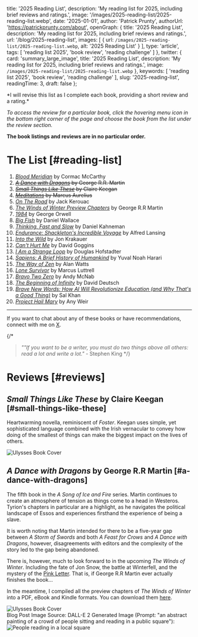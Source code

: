 
  title: '2025 Reading List',
  description: 'My reading list for 2025, including brief reviews and ratings.',
  image: '/images/2025-reading-list/2025-reading-list.webp',
  date: '2025-01-01',
  author: 'Patrick Prunty',
  authorUrl: 'https://patrickprunty.com/about',
  openGraph: {
    title: '2025 Reading List',
    description: 'My reading list for 2025, including brief reviews and ratings.',
    url: '/blog/2025-reading-list',
    images: [
      {
        url: `/images/2025-reading-list/2025-reading-list.webp`,
        alt: '2025 Reading List'
      }
    ],
    type: 'article',
    tags: [
      'reading list 2025',
      'book review',
      'reading challenge'
    ]
  },
  twitter: {
    card: 'summary_large_image',
    title: '2025 Reading List',
    description: 'My reading list for 2025, including brief reviews and ratings.',
    image: `/images/2025-reading-list/2025-reading-list.webp`
  },
  keywords: [
    'reading list 2025',
    'book review',
    'reading challenge'
  ],
  slug: '2025-reading-list',
  readingTime: 3,
  draft: false
};

<Admonition type="info" title="Note">
*I will revise this list as I complete each book, providing a short review and a rating.*

*To access the review for a particular book, click the hovering menu icon in the bottom right corner of the page and
choose the book from the list under the review section.*

**The book listings and reviews are in no particular order.**
</Admonition>

# The List [#reading-list]

1. *[Blood Meridian](https://en.wikipedia.org/wiki/Blood_Meridian)* by Cormac McCarthy
2. <del>*[A Dance with Dragons](https://en.wikipedia.org/wiki/A_Dance_with_Dragons)* by George R.R. Martin</del>
3. <del>*[Small Things Like These](https://en.wikipedia.org/wiki/Small_Things_Like_These)* by Claire Keegan</del>
4. <del>*[Meditations](https://en.wikipedia.org/wiki/Meditations)* by Marcus Aurelius</del>
5. [*On The Road*](https://en.wikipedia.org/wiki/On_the_Road) by Jack Kerouac
6. [*The Winds of Winter Preview Chapters*](/downloads/The%20Winds%20of%20Winter%20(Preview%20Chapters)%20-%20by%20George%20R.R%20Martin%20Compiled%20by%20Patrick%20P.pdf) by George R.R Martin
7. [*1984*](https://en.wikipedia.org/wiki/Nineteen_Eighty-Four) by George Orwell
8. [*Big Fish*](https://en.wikipedia.org/wiki/Big_Fish) by Daniel Wallace
9. [*Thinking, Fast and Slow*](https://en.wikipedia.org/wiki/Thinking,_Fast_and_Slow) by Daniel Kahneman
10. [*Endurance: Shackleton's Incredible Voyage*](https://en.wikipedia.org/wiki/Endurance:_Shackleton%27s_Incredible_Voyage) by Alfred Lansing
11. [*Into the Wild*](https://en.wikipedia.org/wiki/Into_the_Wild_(book)) by Jon Krakauer
12. [*Can't Hurt Me*](https://en.wikipedia.org/wiki/Can%27t_Hurt_Me) by David Goggins
13. [*I Am a Strange Loop*](https://en.wikipedia.org/wiki/I_Am_a_Strange_Loop) by Douglas Hofstadter
14. [*Sapiens: A Brief History of Humankind*](https://en.wikipedia.org/wiki/Sapiens:_A_Brief_History_of_Humankind) by Yuval Noah Harari
15. [*The Way of Zen*](https://en.wikipedia.org/wiki/The_Way_of_Zen) by Alan Watts
16. [*Lone Survivor*](https://en.wikipedia.org/wiki/Lone_Survivor_(book)) by Marcus Luttrell
17. [*Bravo Two Zero*](https://en.wikipedia.org/wiki/Bravo_Two_Zero) by Andy McNab
18. [*The Beginning of Infinity*](https://en.wikipedia.org/wiki/The_Beginning_of_Infinity) by David Deutsch
19. [*Brave New Words: How AI Will Revolutionize Education (and Why That's a Good Thing)*](https://www.amazon.co.uk/Brave-New-Words-Revolutionize-Education/dp/0593656954) by Sal Khan
20. [*Project Hail Mary*](https://en.wikipedia.org/wiki/Project_Hail_Mary) by Any Weir

***

If you want to chat about any of these
books or have recommendations, connect with me on [X](https://twitter.com/pprunty_).

{/*
> *""If you want to be a writer, you must do two things above all others: read a lot and write a lot."* - Stephen King
*/}

# Reviews [#reviews]

## *Small Things Like These* by Claire Keegan [#small-things-like-these]

Heartwarming novella, reminiscent of *Foster*. Keegan uses simple, yet sophisticated language combined with the Irish
vernacular to convey how doing of the smallest of things can make the biggest impact on the lives of others.

<div className="justify-center flex">
<Image
src="/images/2025-reading-list/stlt.png"
alt="Ulysses Book Cover"
className="bg-gray-100 block mr-8"
width={160}
height={160}
/>
<StarRating initialValue={4} />
</div>

## *A Dance with Dragons* by George R.R Martin [#a-dance-with-dragons]

The fifth book in the *A Song of Ice and Fire* series. Martin continues to create an atmosphere of tension as things come
to a head in Westeros. Tyrion's chapters in particular are a highlight, as he navigates the political landscape of Essos
and experiences firsthand the experience of being a slave.

It is worth noting that Martin intended for there to be a five-year gap between *A Storm of Swords* and both
*A Feast for Crows* and *A Dance with Dragons*, however, disagreements with editors and the complexity of the story led to
the gap being abandoned.

There is, however, much to look forward to in the upcoming *The Winds of Winter*. Including the fate of Jon Snow, the
battle at Winterfell, and the mystery of the [Pink Letter](https://www.youtube.com/watch?v=T-j01uhSdGo). That is, if George R.R Martin ever actually finishes the book...

In the meantime, I compiled all the preview chapters of *The Winds of Winter* into a PDF, eBook and Kindle formats. You
can download them [here](/blog/the-winds-of-winter-preview-chapters-free-ebook-kindle-and-pdf-download).

<div className="justify-center flex">
<Image
src="/images/2025-reading-list/adwd.png"
alt="Ulysses Book Cover"
className="bg-gray-100 block mr-10"
width={160}
height={160}
/>
<StarRating initialValue={4} />
</div>

<FootNotes>
  <FootNote>Blog Post Image Source: DALL-E 2 Generated Image (Prompt: "an abstract painting of a crowd of people sitting and reading in a public square"):</FootNote>
  <Image className="py-2" src="/images/2025-reading-list/2025-reading-list.webp" alt="People reading in a local square" width={200} height={200}/>
</FootNotes>